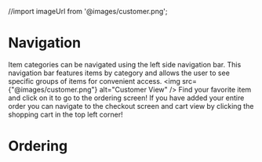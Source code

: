 //import imageUrl from '@images/customer.png';

# Navigation
Item categories can be navigated using the left side navigation bar. This navigation bar features items by category and allows the user to see specific groups of items for convenient access. 
<img src={"@images/customer.png"} alt="Customer View" />
Find your favorite item and click on it to go to the ordering screen! If you have added your entire order you can navigate to the checkout screen and cart view by clicking the shopping cart in the top left corner! 

# Ordering
